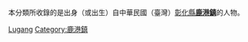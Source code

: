 本分類所收錄的是出身（或出生）自中華民國（臺灣）[[彰化縣|彰化縣]]'''[[鹿港鎮|鹿港鎮]]'''的人物。

[[Category:彰化縣人|Lugang]]
[[Category:鹿港鎮|Category:鹿港鎮]]